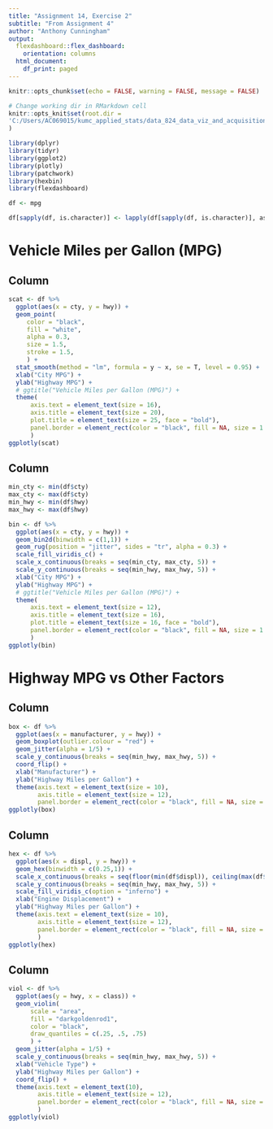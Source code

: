 ```yaml
---
title: "Assignment 14, Exercise 2"
subtitle: "From Assignment 4"
author: "Anthony Cunningham"
output:
  flexdashboard::flex_dashboard:
    orientation: columns
  html_document:
    df_print: paged
---
```


```r
knitr::opts_chunk$set(echo = FALSE, warning = FALSE, message = FALSE)

# Change working dir in RMarkdown cell
knitr::opts_knit$set(root.dir = 
'C:/Users/AC069015/kumc_applied_stats/data_824_data_viz_and_acquisition/3_univariate_eda'
)

library(dplyr)
library(tidyr)
library(ggplot2)
library(plotly)
library(patchwork)
library(hexbin)
library(flexdashboard)

df <- mpg
```

```r
df[sapply(df, is.character)] <- lapply(df[sapply(df, is.character)], as.factor)
```

Vehicle Miles per Gallon (MPG)
=======================================================================

Column {data-width=500}
-----------------------------------------------------------------------

```r
scat <- df %>% 
  ggplot(aes(x = cty, y = hwy)) +
  geom_point(
     color = "black",
     fill = "white",
     alpha = 0.3,
     size = 1.5,
     stroke = 1.5,
     ) +
  stat_smooth(method = "lm", formula = y ~ x, se = T, level = 0.95) +
  xlab("City MPG") +
  ylab("Highway MPG") +
  # ggtitle("Vehicle Miles per Gallon (MPG)") +
  theme(
      axis.text = element_text(size = 16),
      axis.title = element_text(size = 20),
      plot.title = element_text(size = 25, face = "bold"),
      panel.border = element_rect(color = "black", fill = NA, size = 1.5)
      )
ggplotly(scat)
```

Column {data-width=500}
-----------------------------------------------------------------------

```r
min_cty <- min(df$cty)
max_cty <- max(df$cty)
min_hwy <- min(df$hwy)
max_hwy <- max(df$hwy)

bin <- df %>% 
  ggplot(aes(x = cty, y = hwy)) +
  geom_bin2d(binwidth = c(1,1)) +
  geom_rug(position = "jitter", sides = "tr", alpha = 0.3) +
  scale_fill_viridis_c() +
  scale_x_continuous(breaks = seq(min_cty, max_cty, 5)) +
  scale_y_continuous(breaks = seq(min_hwy, max_hwy, 5)) +
  xlab("City MPG") +
  ylab("Highway MPG") +
  # ggtitle("Vehicle Miles per Gallon (MPG)") +
  theme(
      axis.text = element_text(size = 12),
      axis.title = element_text(size = 16),
      plot.title = element_text(size = 16, face = "bold"),
      panel.border = element_rect(color = "black", fill = NA, size = 1.5)
      )
ggplotly(bin)
```

Highway MPG vs Other Factors
=======================================================================

Column {data-width=250}
-----------------------------------------------------------------------

```r
box <- df %>% 
  ggplot(aes(x = manufacturer, y = hwy)) +
  geom_boxplot(outlier.colour = "red") +
  geom_jitter(alpha = 1/5) +
  scale_y_continuous(breaks = seq(min_hwy, max_hwy, 5)) +
  coord_flip() +
  xlab("Manufacturer") +
  ylab("Highway Miles per Gallon") +
  theme(axis.text = element_text(size = 10),
        axis.title = element_text(size = 12),
        panel.border = element_rect(color = "black", fill = NA, size = 1.2))
ggplotly(box)
```

Column {data-width=250}
-----------------------------------------------------------------------

```r
hex <- df %>% 
  ggplot(aes(x = displ, y = hwy)) +
  geom_hex(binwidth = c(0.25,1)) +
  scale_x_continuous(breaks = seq(floor(min(df$displ)), ceiling(max(df$displ)), 1)) +
  scale_y_continuous(breaks = seq(min_hwy, max_hwy, 5)) +
  scale_fill_viridis_c(option = "inferno") +
  xlab("Engine Displacement") +
  ylab("Highway Miles per Gallon") +
  theme(axis.text = element_text(size = 10),
        axis.title = element_text(size = 12),
        panel.border = element_rect(color = "black", fill = NA, size = 1.2)
        )
ggplotly(hex)
```

Column {data-width=250}
-----------------------------------------------------------------------

```r
viol <- df %>% 
  ggplot(aes(y = hwy, x = class)) +
  geom_violin(
      scale = "area",
      fill = "darkgoldenrod1",
      color = "black",
      draw_quantiles = c(.25, .5, .75)
      ) +
  geom_jitter(alpha = 1/5) +
  scale_y_continuous(breaks = seq(min_hwy, max_hwy, 5)) +
  xlab("Vehicle Type") +
  ylab("Highway Miles per Gallon") +
  coord_flip() +
  theme(axis.text = element_text(10),
        axis.title = element_text(size = 12),
        panel.border = element_rect(color = "black", fill = NA, size = 1.2),
        )
ggplotly(viol)
```
